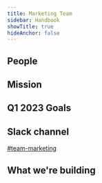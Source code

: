```yaml
---
title: Marketing Team
sidebar: Handbook
showTitle: true
hideAnchor: false
---
```


## People

<TeamMembers />

## Mission

<Mission />

## Q1 2023 Goals

<Objectives />

## Slack channel

[#team-marketing](https://posthog.slack.com/messages/team-marketing)

## What we're building

<TeamRoadmap />
